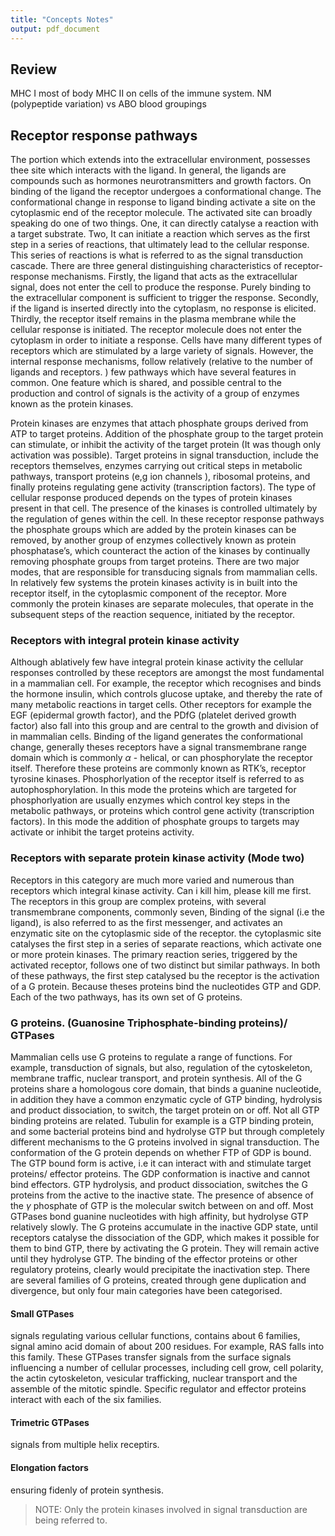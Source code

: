```yaml
---
title: "Concepts Notes"
output: pdf_document
---
```


## Review 
MHC I most of body MHC II on cells of the immune system. NM  (polypeptide variation) vs ABO blood groupings

## Receptor response pathways 
The portion which extends into the extracellular environment, possesses thee site which interacts with the ligand. In general, the ligands are compounds such as hormones neurotransmitters and growth factors. On binding of the ligand the receptor undergoes a conformational change. The conformational change in response to ligand binding activate a site on the cytoplasmic end of the receptor molecule. The activated site can broadly speaking do one of two things. One, it can directly catalyse a reaction with a target substrate. Two, It can initiate a reaction which serves as the first step in a series of reactions, that ultimately lead to the cellular response. This series of reactions is what is referred to as the signal transduction cascade. There are three general distinguishing characteristics of receptor-response mechanisms. Firstly, the ligand that acts as the extracellular signal, does not enter the cell to produce the response. Purely binding to the extracellular component is sufficient to trigger the response. Secondly, if the ligand is inserted directly into the cytoplasm, no response is elicited. Thirdly, the receptor itself remains in the plasma membrane while the cellular response is initiated. The receptor molecule does not enter the cytoplasm in order to initiate a response. Cells have many different types of receptors which are stimulated by a large variety of signals. However, the internal response mechanisms, follow relatively (relative to the number of ligands and receptors. ) few pathways which have several features in common. One feature which is shared, and possible central to the production and control of signals is the activity of a group of enzymes known as the protein kinases. 

Protein kinases are enzymes that attach phosphate groups derived from ATP to target proteins. Addition of the phosphate group to the target protein can stimulate, or inhibit the activity of the target protein (It was though only activation was possible). Target proteins in signal transduction, include the receptors themselves, enzymes carrying out critical steps in metabolic pathways, transport proteins (e,g ion channels ), ribosomal proteins, and finally proteins regulating gene activity (transcription factors). The type of cellular response produced depends on the types of protein kinases present in that cell. The presence of the kinases is controlled ultimately by the regulation of genes within the cell. In these receptor response pathways the phosphate groups which are added by the protein kinases can be removed, by another group of enzymes collectively known as protein phosphatase's, which counteract the action of the kinases by continually removing phosphate groups from target proteins. There are two major modes, that are responsible for transducing signals from mammalian cells. In relatively few systems the protein kinases activity is in built into the receptor itself, in the cytoplasmic component of the receptor. More commonly the protein kinases are separate molecules, that operate in the subsequent steps of the reaction sequence, initiated by the receptor. 

### Receptors with integral protein kinase activity
Although ablatively few have integral protein kinase activity the cellular responses controlled by these receptors are amongst the most fundamental in a mammalian cell. For example, the receptor which recognises and binds the hormone insulin, which controls glucose uptake, and thereby the rate of many metabolic reactions in target cells. Other receptors for example the EGF (epidermal growth factor), and the PDfG (platelet derived growth factor) also fall into this group and are central to the growth and division of in mammalian cells. Binding of the ligand generates the conformational change, generally theses receptors have a signal transmembrane range domain which is commonly $\alpha$ - helical, or can phosphorylate the receptor itself. Therefore these proteins are commonly known as RTK's, receptor tyrosine kinases. Phosphorlyation of the receptor itself is referred to as autophosphorylation. In this mode the proteins which are targeted for phosphorlyation are usually enzymes which control key steps in the metabolic pathways, or proteins which control gene activity (transcription factors). In this mode the addition of phosphate groups to targets may activate or inhibit the target proteins activity.


### Receptors with separate protein kinase activity (Mode two)
Receptors in this category are much more varied and numerous than receptors which integral kinase activity. Can i kill him, please kill me first. The receptors in this group are complex proteins, with several transmembrane components, commonly seven, Binding of the signal (i.e the ligand), is also referred to as the first messenger, and activates an enzymatic site on the cytoplasmic side of the receptor. the cytoplasmic site catalyses the first step in a series of separate reactions, which activate one or more protein kinases. The primary reaction series, triggered by the activated receptor, follows one of two distinct but similar pathways. In both of these pathways, the first step catalysed bu the receptor is the activation of a G protein. Because theses proteins bind the nucleotides GTP and GDP. Each of the two pathways, has its own set of G proteins. 

### G proteins. (Guanosine Triphosphate-binding proteins)/ GTPases 
Mammalian cells use G proteins to regulate a range of functions. For example, transduction of signals, but also, regulation of the cytoskeleton, membrane traffic, nuclear transport, and protein synthesis. All of the G proteins share a homologous core domain, that binds a guanine nucleotide, in addition they have a common enzymatic cycle of GTP binding, hydrolysis and product dissociation, to switch, the target protein on or off. Not all GTP binding proteins are related. Tubulin for example is a GTP binding protein, and some bacterial proteins bind and hydrolyse GTP but through completely different mechanisms to the G proteins involved in signal transduction. The conformation of the G protein depends on whether FTP of GDP is bound. The GTP bound form is active, i.e it can interact with and stimulate target proteins/ effector proteins. The GDP conformation is inactive and cannot bind effectors. GTP hydrolysis, and product dissociation, switches the G proteins from the active to the inactive state. The presence of absence of the $\gamma$ phosphate of GTP is the molecular switch between on and off. Most GTPases bond guanine nucleotides with high affinity, but hydrolyse GTP relatively slowly. The G proteins accumulate in the inactive GDP state, until receptors catalyse the dissociation of the GDP, which makes it possible for them to bind GTP, there by activating the G protein. They will remain active until they hydrolyse GTP. The binding of the effector proteins or other regulatory proteins, clearly would precipitate the inactivation step. There are several families of G proteins, created through gene duplication and divergence, but only four main categories have been categorised. 

#### Small GTPases
signals regulating various cellular functions, contains about 6 families, signal amino acid domain of about 200 residues. For example, RAS falls into this family. These GTPases transfer signals from the surface signals  influencing a number of cellular processes, including cell grow, cell polarity, the actin cytoskeleton, vesicular trafficking, nuclear transport and the assemble of the mitotic spindle. Specific regulator and effector proteins interact with each of the six families. 



#### Trimetric GTPases 
signals from multiple helix receptirs. 

#### Elongation factors
ensuring fidenly of protein synthesis. 

> NOTE: Only the protein kinases involved in signal transduction are being referred to. 
